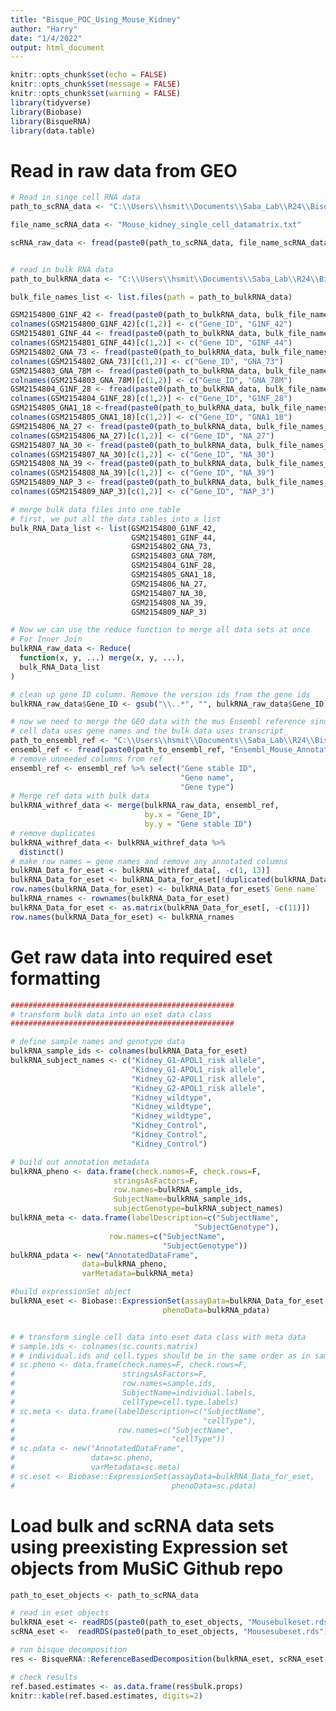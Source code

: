 ```yaml
---
title: "Bisque_POC_Using_Mouse_Kidney"
author: "Harry"
date: "1/4/2022"
output: html_document
---
```


```r
knitr::opts_chunk$set(echo = FALSE)
knitr::opts_chunk$set(message = FALSE)
knitr::opts_chunk$set(warning = FALSE)
library(tidyverse)
library(Biobase)
library(BisqueRNA)
library(data.table)
```

# Read in raw data from GEO

```r
# Read in singe cell RNA data
path_to_scRNA_data <- "C:\\Users\\hsmit\\Documents\\Saba_Lab\\R24\\Bisque_R24\\rawdata\\GSE107585_series_matrix\\"

file_name_scRNA_data <- "Mouse_kidney_single_cell_datamatrix.txt"

scRNA_raw_data <- fread(paste0(path_to_scRNA_data, file_name_scRNA_data))


# read in bulk RNA data
path_to_bulkRNA_data <- "C:\\Users\\hsmit\\Documents\\Saba_Lab\\R24\\Bisque_R24\\rawdata\\GSE81492_series_matrix\\"

bulk_file_names_list <- list.files(path = path_to_bulkRNA_data)

GSM2154800_G1NF_42 <- fread(paste0(path_to_bulkRNA_data, bulk_file_names_list[2]))
colnames(GSM2154800_G1NF_42)[c(1,2)] <- c("Gene_ID", "G1NF_42")
GSM2154801_GINF_44 <- fread(paste0(path_to_bulkRNA_data, bulk_file_names_list[3]))
colnames(GSM2154801_GINF_44)[c(1,2)] <- c("Gene_ID", "GINF_44")
GSM2154802_GNA_73 <- fread(paste0(path_to_bulkRNA_data, bulk_file_names_list[4]))
colnames(GSM2154802_GNA_73)[c(1,2)] <- c("Gene_ID", "GNA_73")
GSM2154803_GNA_78M <- fread(paste0(path_to_bulkRNA_data, bulk_file_names_list[5]))
colnames(GSM2154803_GNA_78M)[c(1,2)] <- c("Gene_ID", "GNA_78M")
GSM2154804_G1NF_28 <- fread(paste0(path_to_bulkRNA_data, bulk_file_names_list[6]))
colnames(GSM2154804_G1NF_28)[c(1,2)] <- c("Gene_ID", "G1NF_28")
GSM2154805_GNA1_18 <-fread(paste0(path_to_bulkRNA_data, bulk_file_names_list[7]))
colnames(GSM2154805_GNA1_18)[c(1,2)] <- c("Gene_ID", "GNA1_18")
GSM2154806_NA_27 <- fread(paste0(path_to_bulkRNA_data, bulk_file_names_list[8]))
colnames(GSM2154806_NA_27)[c(1,2)] <- c("Gene_ID", "NA_27")
GSM2154807_NA_30 <- fread(paste0(path_to_bulkRNA_data, bulk_file_names_list[9]))
colnames(GSM2154807_NA_30)[c(1,2)] <- c("Gene_ID", "NA_30")
GSM2154808_NA_39 <- fread(paste0(path_to_bulkRNA_data, bulk_file_names_list[10]))
colnames(GSM2154808_NA_39)[c(1,2)] <- c("Gene_ID", "NA_39")
GSM2154809_NAP_3 <- fread(paste0(path_to_bulkRNA_data, bulk_file_names_list[11]))
colnames(GSM2154809_NAP_3)[c(1,2)] <- c("Gene_ID", "NAP_3")

# merge bulk data files into one table
# first, we put all the data tables into a list
bulk_RNA_Data_list <- list(GSM2154800_G1NF_42,
                           GSM2154801_GINF_44,
                           GSM2154802_GNA_73,
                           GSM2154803_GNA_78M,
                           GSM2154804_G1NF_28,
                           GSM2154805_GNA1_18,
                           GSM2154806_NA_27,
                           GSM2154807_NA_30,
                           GSM2154808_NA_39,
                           GSM2154809_NAP_3)

# Now we can use the reduce function to merge all data sets at once
# For Inner Join
bulkRNA_raw_data <- Reduce(
  function(x, y, ...) merge(x, y, ...), 
  bulk_RNA_Data_list
)

# clean up gene ID column. Remove the version ids from the gene ids
bulkRNA_raw_data$Gene_ID <- gsub("\\..*", "", bulkRNA_raw_data$Gene_ID)

# now we need to merge the GEO data with the mus Ensembl reference since the single 
# cell data uses gene names and the bulk data uses transcript_
path_to_ensembl_ref <- "C:\\Users\\hsmit\\Documents\\Saba_Lab\\R24\\Bisque_R24\\rawdata\\"
ensembl_ref <- fread(paste0(path_to_ensembl_ref, "Ensembl_Mouse_Annotation_20220107.txt"))
# remove unneeded columns from ref
ensembl_ref <- ensembl_ref %>% select("Gene stable ID",
                                      "Gene name",
                                      "Gene type")
# Merge ref data with bulk data
bulkRNA_withref_data <- merge(bulkRNA_raw_data, ensembl_ref,
                              by.x = "Gene_ID", 
                              by.y = "Gene stable ID")
# remove duplicates
bulkRNA_withref_data <- bulkRNA_withref_data %>% 
  distinct()
# make row names = gene names and remove any annotated columns
bulkRNA_Data_for_eset <- bulkRNA_withref_data[, -c(1, 13)]
bulkRNA_Data_for_eset <- bulkRNA_Data_for_eset[!duplicated(bulkRNA_Data_for_eset$`Gene name`), ]
row.names(bulkRNA_Data_for_eset) <- bulkRNA_Data_for_eset$`Gene name`
bulkRNA_rnames <- rownames(bulkRNA_Data_for_eset)
bulkRNA_Data_for_eset <- as.matrix(bulkRNA_Data_for_eset[, -c(11)])
row.names(bulkRNA_Data_for_eset) <- bulkRNA_rnames
```

# Get raw data into required eset formatting

```r
##################################################
# transform bulk data into an eset data class
##################################################

# define sample names and genotype data
bulkRNA_sample_ids <- colnames(bulkRNA_Data_for_eset)
bulkRNA_subject_names <- c("Kidney_G1-APOL1_risk allele",
                           "Kidney_G1-APOL1_risk allele",
                           "Kidney_G2-APOL1_risk allele",
                           "Kidney_G2-APOL1_risk allele",
                           "Kidney_wildtype",
                           "Kidney_wildtype",
                           "Kidney_wildtype",
                           "Kidney_Control",
                           "Kidney_Control",
                           "Kidney_Control")

# build out annotation metadata
bulkRNA_pheno <- data.frame(check.names=F, check.rows=F,
                       stringsAsFactors=F,
                       row.names=bulkRNA_sample_ids,
                       SubjectName=bulkRNA_sample_ids,
                       subjectGenotype=bulkRNA_subject_names)
bulkRNA_meta <- data.frame(labelDescription=c("SubjectName",
                                         "SubjectGenotype"),
                      row.names=c("SubjectName",
                                  "SubjectGenotype"))
bulkRNA_pdata <- new("AnnotatedDataFrame",
                data=bulkRNA_pheno,
                varMetadata=bulkRNA_meta)

#build expressionSet object
bulkRNA_eset <- Biobase::ExpressionSet(assayData=bulkRNA_Data_for_eset,
                                  phenoData=bulkRNA_pdata)


# # transform single cell data into eset data class with meta data
# sample.ids <- colnames(sc.counts.matrix)
# # individual.ids and cell.types should be in the same order as in sample.ids
# sc.pheno <- data.frame(check.names=F, check.rows=F,
#                        stringsAsFactors=F,
#                        row.names=sample.ids,
#                        SubjectName=individual.labels,
#                        cellType=cell.type.labels)
# sc.meta <- data.frame(labelDescription=c("SubjectName",
#                                          "cellType"),
#                       row.names=c("SubjectName",
#                                   "cellType"))
# sc.pdata <- new("AnnotatedDataFrame",
#                 data=sc.pheno,
#                 varMetadata=sc.meta)
# sc.eset <- Biobase::ExpressionSet(assayData=bulkRNA_Data_for_eset,
#                                   phenoData=sc.pdata)
```

# Load bulk and scRNA data sets using preexisting Expression set objects from MuSiC Github repo

```r
path_to_eset_objects <- path_to_scRNA_data

# read in eset objects
bulkRNA_eset <- readRDS(paste0(path_to_eset_objects, "Mousebulkeset.rds"))
scRNA_eset <-  readRDS(paste0(path_to_eset_objects, "Mousesubeset.rds"))

# run bisque decomposition
res <- BisqueRNA::ReferenceBasedDecomposition(bulkRNA_eset, scRNA_eset, markers=NULL, use.overlap=FALSE)

# check results
ref.based.estimates <- as.data.frame(res$bulk.props)
knitr::kable(ref.based.estimates, digits=2)

```